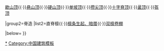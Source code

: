 {{Navbox
|name=中国传统屋顶
|title=[[中国传统屋顶]]
|image=
|above=

|group1=顶造
|list1=[[庑殿顶]]{{·}}[[歇山顶]]{{·}}[[悬山顶]]{{·}}[[硬山顶]]{{·}}[[单坡顶]]{{·}}[[攒尖顶]]{{·}}[[十字脊顶]]{{·}}[[盝顶]]{{·}}[[盔顶]]

|group2=脊造
|list2=直脊檩{{·}}[[燕尾脊|檩条生起、暗厝]]{{·}}[[卷棚顶|双檩卷棚]]

|below= 
}}<noinclude>
[[Category:中国传统屋顶|*]]
[[Category:中国建筑模板]]
</noinclude>